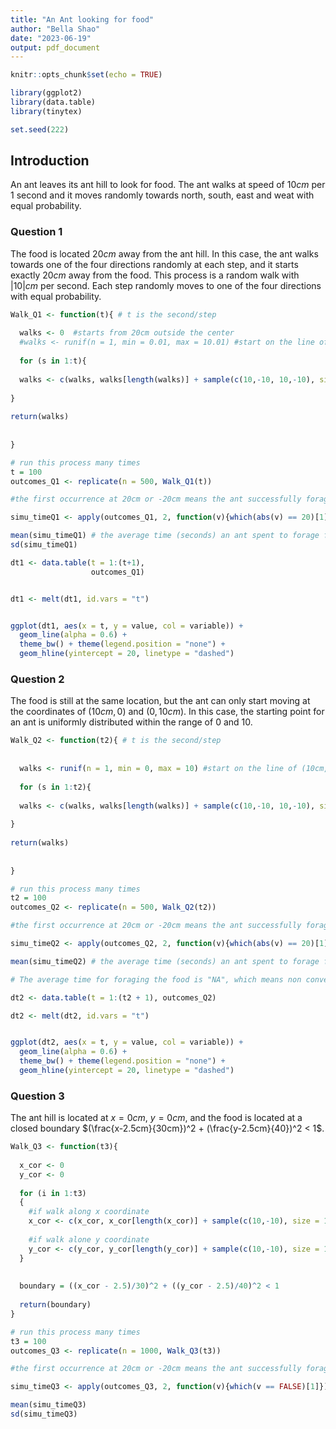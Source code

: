 ```yaml
---
title: "An Ant looking for food"
author: "Bella Shao"
date: "2023-06-19"
output: pdf_document
---
```


```r
knitr::opts_chunk$set(echo = TRUE)

library(ggplot2)
library(data.table)
library(tinytex)

set.seed(222)
```

## Introduction
An ant leaves its ant hill to look for food. The ant walks at speed of $10cm$ per $1$ second and it moves randomly towards north, south, east and weat with equal probability.


### Question 1
The food is located $20cm$ away from the ant hill. In this case, the ant walks towards one of the four directions randomly at each step, and it starts exactly $20cm$ away from the food. This process is a random walk with $|10| cm$ per second. Each step randomly moves to one of the four directions with equal probability.


```r
Walk_Q1 <- function(t){ # t is the second/step
  
  walks <- 0  #starts from 20cm outside the center
  #walks <- runif(n = 1, min = 0.01, max = 10.01) #start on the line of (10cm,0cm) and (0cm,10cm)
  
  for (s in 1:t){
    
  walks <- c(walks, walks[length(walks)] + sample(c(10,-10, 10,-10), size = 1, replace = TRUE))
    
}
  
return(walks)  
  
  
}
```



```r
# run this process many times
t = 100
outcomes_Q1 <- replicate(n = 500, Walk_Q1(t))

#the first occurrence at 20cm or -20cm means the ant successfully foraged the food

simu_timeQ1 <- apply(outcomes_Q1, 2, function(v){which(abs(v) == 20)[1]})

mean(simu_timeQ1) # the average time (seconds) an ant spent to forage food outside 20cm away from ant hill
sd(simu_timeQ1)
```


```r
dt1 <- data.table(t = 1:(t+1),
                  outcomes_Q1)


dt1 <- melt(dt1, id.vars = "t")


ggplot(dt1, aes(x = t, y = value, col = variable)) +
  geom_line(alpha = 0.6) +
  theme_bw() + theme(legend.position = "none") +
  geom_hline(yintercept = 20, linetype = "dashed")
```

### Question 2

The food is still at the same location, but the ant can only start moving at the coordinates of $(10cm,0)$ and $(0,10cm)$. In this case, the starting point for an ant is uniformly distributed within the range of $0$ and $10$.

```r
Walk_Q2 <- function(t2){ # t is the second/step
  
  
  walks <- runif(n = 1, min = 0, max = 10) #start on the line of (10cm,0cm) and (0cm,10cm)
  
  for (s in 1:t2){
    
  walks <- c(walks, walks[length(walks)] + sample(c(10,-10, 10,-10), size = 1, replace = TRUE))
    
}
  
return(walks)  
  
  
}
```


```r
# run this process many times
t2 = 100
outcomes_Q2 <- replicate(n = 500, Walk_Q2(t2))

#the first occurrence at 20cm or -20cm means the ant successfully foraged the food

simu_timeQ2 <- apply(outcomes_Q2, 2, function(v){which(abs(v) == 20)[1]})

mean(simu_timeQ2) # the average time (seconds) an ant spent to forage food outside 20cm away from ant hill

# The average time for foraging the food is "NA", which means non converging. Thus, the ant cannot reach food by moving to the exact location
```


```r
dt2 <- data.table(t = 1:(t2 + 1), outcomes_Q2)

dt2 <- melt(dt2, id.vars = "t")


ggplot(dt2, aes(x = t, y = value, col = variable)) +
  geom_line(alpha = 0.6) +
  theme_bw() + theme(legend.position = "none") +
  geom_hline(yintercept = 20, linetype = "dashed")
```


### Question 3

The ant hill is located at $x = 0cm$, $y = 0cm$, and the food is located at a closed  boundary $(\frac{x-2.5cm}{30cm})^2 + (\frac{y-2.5cm}{40})^2 < 1$.
```r
Walk_Q3 <- function(t3){
  
  x_cor <- 0
  y_cor <- 0
  
  for (i in 1:t3)
  {
    #if walk along x coordinate
    x_cor <- c(x_cor, x_cor[length(x_cor)] + sample(c(10,-10), size = 1, replace = TRUE)) 
    
    #if walk alone y coordinate
    y_cor <- c(y_cor, y_cor[length(y_cor)] + sample(c(10,-10), size = 1, replace = TRUE))
  }
  
  
  boundary = ((x_cor - 2.5)/30)^2 + ((y_cor - 2.5)/40)^2 < 1
  
  return(boundary)
}
```

```r
# run this process many times
t3 = 100
outcomes_Q3 <- replicate(n = 1000, Walk_Q3(t3))

#the first occurrence at 20cm or -20cm means the ant successfully foraged the food

simu_timeQ3 <- apply(outcomes_Q3, 2, function(v){which(v == FALSE)[1]}) # the first occurence of FALSE means the ant moved out of the boundary and successfully forage food

mean(simu_timeQ3)
sd(simu_timeQ3)
```



